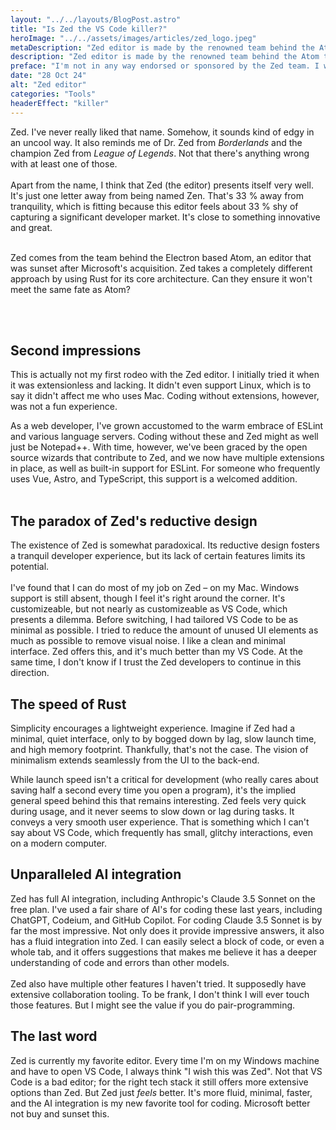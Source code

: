```yaml
---
layout: "../../layouts/BlogPost.astro"
title: "Is Zed the VS Code killer?"
heroImage: "../../assets/images/articles/zed_logo.jpeg"
metaDescription: "Zed editor is made by the renowned team behind the Atom text editor, and stands to be a serious contender to VS Code."
description: "Zed editor is made by the renowned team behind the Atom text editor, and stands to be a serious contender to VS Code. I've tested it and given it some thought."
preface: "I'm not in any way endorsed or sponsored by the Zed team. I write this freely and from my own genuine personal experience."
date: "28 Oct 24"
alt: "Zed editor"
categories: "Tools"
headerEffect: "killer"
---
```



Zed. I've never really liked that name. Somehow, it sounds kind of edgy in an uncool way. It also reminds me of Dr. Zed from *Borderlands* and the champion Zed from *League of Legends*. Not that there's anything wrong with at least one of those.
<br /><br />
Apart from the name, I think that Zed (the editor) presents itself very well. It's just one letter away from being named Zen. That's 33 % away from tranquility, which is fitting because this editor feels about 33 % shy of capturing a significant developer market. It's close to something innovative and great.
<br /><br />
<p class="fact-box">Zed comes from the team behind the Electron based Atom, an editor that was sunset after
Microsoft's acquisition. Zed takes a completely different approach by using Rust for its core architecture.
Can they ensure it won't meet the same fate as Atom?</p>
<br /><br />

## <SecondShadow>Second impressions</SecondShadow>

This is actually not my first rodeo with the Zed editor. I initially tried it when it was extensionless and lacking. It didn't even support Linux, which is to say it didn't affect me who uses Mac. Coding without extensions, however, was not a fun experience.

<ArticleImage
	src={Article}
	alt="Screenshot of Zed's editor"
	imageDescription="A behind-the-scenes screenshot of the making of this article in Zed."
/>

As a web developer, I've grown accustomed to the warm embrace of ESLint and various language servers. Coding without these and Zed might as well just be Notepad++. With time, however, we've been graced by the open source wizards that contribute to Zed, and we now have multiple extensions in place, as well as built-in support for ESLint. For someone who frequently uses Vue, Astro, and TypeScript, this support is a welcomed addition.
<br /><br />

## The paradox of Zed's reductive design

The existence of Zed is somewhat paradoxical. Its reductive design fosters a tranquil developer experience, but its lack of certain features limits its potential.
<br /><br />
I've found that I can do most of my job on Zed – on my Mac. Windows support is still absent, though I feel it's right around the corner. It's customizeable, but not nearly as customizeable as VS Code, which presents a dilemma. Before switching, I had tailored VS Code to be as minimal as possible. I tried to reduce the amount of unused UI elements as much as possible to remove visual noise. I like a clean and minimal interface. Zed offers this, and it's much better than my VS Code. At the same time, I don't know if I trust the Zed developers to continue in this direction.

## <Speed>The speed of Rust</Speed>

Simplicity encourages a lightweight experience. Imagine if Zed had a minimal, quiet interface, only to by bogged down by lag, slow launch time, and high memory footprint. Thankfully, that's not the case. The vision of minimalism extends seamlessly from the UI to the back-end.

<Stats client:idle />

While launch speed isn't a critical for development (who really cares about saving half a second every time you open a program), it's the implied general speed behind this that remains interesting. Zed feels very quick during usage, and it never seems to slow down or lag during tasks. It conveys a very smooth user experience. That is something which I can't say about VS Code, which frequently has small, glitchy interactions, even on a modern computer.

## Unparalleled AI integration

Zed has full AI integration, including Anthropic's Claude 3.5 Sonnet on the free plan. I've used a fair share of AI's for coding these last years, including ChatGPT, Codeium, and GitHub Copilot. For coding Claude 3.5 Sonnet is by far the most impressive.
<AiPerformance client:idle />
Not only does it provide impressive answers, it also has a fluid integration into Zed. I can easily select a block of code, or even a whole tab, and it offers suggestions that makes me believe it has a deeper understanding of code and errors than other models.
<br /><br />
Zed also have multiple other features I haven't tried. It supposedly have extensive collaboration tooling. To be frank, I don't think I will ever touch those features. But I might see the value if you do pair-programming.
## The last word
Zed is currently my favorite editor. Every time I'm on my Windows machine and have to open VS Code, I always think "I wish this was Zed". Not that VS Code is a bad editor; for the right tech stack it still offers more extensive options than Zed. But Zed just *feels* better. It's more fluid, minimal, faster, and the AI integration is my new favorite tool for coding. Microsoft better not buy and sunset this.
